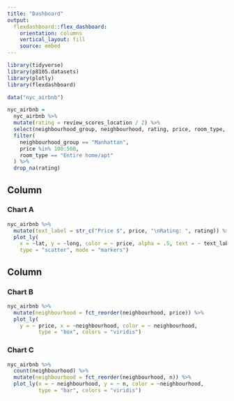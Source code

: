 ```yaml
---
title: "Dashboard"
output: 
  flexdashboard::flex_dashboard:
    orientation: columns
    vertical_layout: fill
    source: embed
---
```


```r
library(tidyverse)
library(p8105.datasets)
library(plotly)
library(flexdashboard)

data("nyc_airbnb")

nyc_airbnb =
  nyc_airbnb %>%
  mutate(rating = review_scores_location / 2) %>%
  select(neighbourhood_group, neighbourhood, rating, price, room_type, lat, long) %>%
  filter(
    neighbourhood_group == "Manhattan",
    price %in% 100:500,
    room_type == "Entire home/apt"
  ) %>%
  drop_na(rating)
```

Column {data-width=650}
-----------------------------------------------------------------------

### Chart A

```r
nyc_airbnb %>%
  mutate(text_label = str_c("Price $", price, "\nRating: ", rating)) %>%
  plot_ly(
    x = ~lat, y = ~long, color = ~ price, alpha = .5, text = ~ text_label,
    type = "scatter", mode = "markers")
```

Column {data-width=350}
-----------------------------------------------------------------------

### Chart B

```r
nyc_airbnb %>%
  mutate(neighbourhood = fct_reorder(neighbourhood, price)) %>%
  plot_ly(
    y = ~ price, x = ~neighbourhood, color = ~ neighbourhood,
          type = "box", colors = "viridis")
```

### Chart C

```r
nyc_airbnb %>%
  count(neighbourhood) %>%
  mutate(neighbourhood = fct_reorder(neighbourhood, n)) %>%
  plot_ly(x = ~ neighbourhood, y = ~ n, color = ~neighbourhood, 
          type = "bar", colors = "viridis")
```

